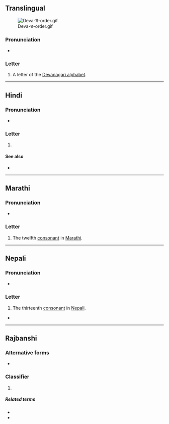 {{also|ॾ|ड़|ङ|इ}}
{{character info}}
==Translingual==
[[File:Deva-ड-order.gif|thumb]]

===Pronunciation===
* {{IPA|mul|/ɖə/}}

===Letter===
{{mul-Deva|ḍa}}

# A letter of the [[Devanagari alphabet]].

----

==Hindi==

===Pronunciation===
* {{hi-IPA|ड.}}

===Letter===
{{head|hi|letter}}

# {{n-g|the thirteenth [[consonant]] in [[Hindi]]}}

====See also====
* {{list:Devanagari script letters/hi}}

----

==Marathi==

===Pronunciation===
* {{IPA|mr|/ɖə/}}

===Letter===
{{head|mr|letter}}

# The twelfth [[consonant]] in [[Marathi]].

----

==Nepali==

===Pronunciation===
* {{ne-IPA}}

===Letter===
{{head|ne|letter}}

# The thirteenth [[consonant]] in [[Nepali]].

* 

----

==Rajbanshi==

===Alternative forms===
* {{l|rjs|डा|sc=Deva|tr=ḍā}}

===Classifier===
{{head|rjs|classifier|sc=Deva|tr=ḍa}}

# {{non-gloss definition|a noun [[classifier]], suffixed after words ending in vowels or voiced consonants, except for {{lang|rjs|sc=Deva|र}}}}

=====Related terms=====
* {{l|rjs|ट|sc=Deva|tr=ṭa}}
* {{l|rjs|खान|sc=Deva|tr=khān}}